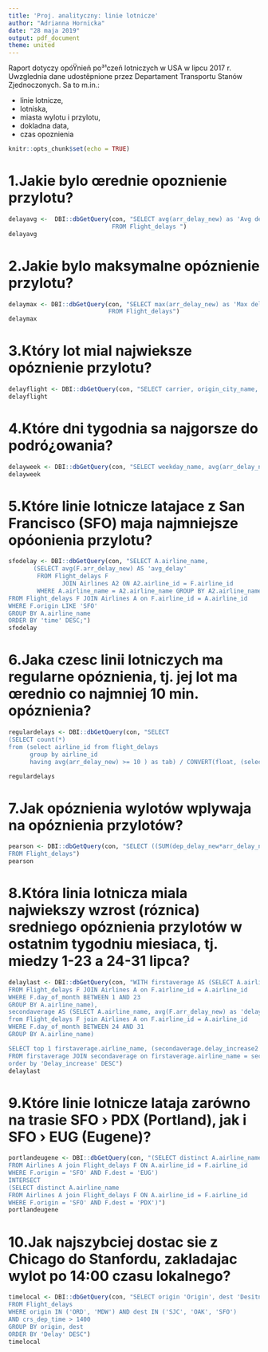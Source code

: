 ---
title: 'Proj. analityczny: linie lotnicze'
author: "Adrianna Hornicka"
date: "28 maja 2019"
output: pdf_document
theme: united
---



Raport dotyczy opóŸnieñ po³¹czeñ lotniczych w USA w lipcu 2017 r. 
Uwzglednia dane udostêpnione przez Departament Transportu Stanów Zjednoczonych. Sa to m.in.:

- linie lotnicze,
- lotniska,
- miasta wylotu i przylotu,
- dokladna data,
- czas opoznienia

```{r setup, include=FALSE}
knitr::opts_chunk$set(echo = TRUE)
```

# 1.Jakie bylo œrednie opoznienie przylotu?
```{r avg_delay, echo=FALSE}
delayavg <-  DBI::dbGetQuery(con, "SELECT avg(arr_delay_new) as 'Avg delay' 
                             FROM Flight_delays ")
delayavg
```

# 2.Jakie bylo maksymalne opóznienie przylotu?
```{r max_delay, echo=FALSE}
delaymax <- DBI::dbGetQuery(con, "SELECT max(arr_delay_new) as 'Max delay' 
                            FROM Flight_delays")
delaymax
```

# 3.Który lot mial najwieksze opóznienie przylotu?
```{r flightmax_delay, echo=FALSE}
delayflight <- DBI::dbGetQuery(con, "SELECT carrier, origin_city_name, dest_city_name, fl_date, arr_delay_new FROM Flight_delays WHERE arr_delay_new = (SELECT max(arr_delay_new) FROM Flight_delays)")
delayflight
```

# 4.Które dni tygodnia sa najgorsze do podró¿owania?
```{r weekdelay, echo=FALSE}
delayweek <- DBI::dbGetQuery(con, "SELECT weekday_name, avg(arr_delay_new) as'avg_delay' FROM Weekdays JOIN Flight_delays ON weekday_id=day_of_week GROUP BY weekday_name")
delayweek
```

# 5.Które linie lotnicze latajace z San Francisco (SFO) maja najmniejsze opóonienia przylotu?
```{r SFO_delays, echo=FALSE}
sfodelay <- DBI::dbGetQuery(con, "SELECT A.airline_name,
       (SELECT avg(F.arr_delay_new) AS 'avg_delay'
        FROM Flight_delays F
               JOIN Airlines A2 ON A2.airline_id = F.airline_id
        WHERE A.airline_name = A2.airline_name GROUP BY A2.airline_name) AS 'time'
FROM Flight_delays F JOIN Airlines A on F.airline_id = A.airline_id
WHERE F.origin LIKE 'SFO'
GROUP BY A.airline_name
ORDER BY 'time' DESC;")
sfodelay
```

# 6.Jaka czesc linii lotniczych ma regularne opóznienia, tj. jej lot ma œrednio co najmniej 10 min. opóznienia?
```{r regdelays, echo=FALSE}
regulardelays <- DBI::dbGetQuery(con, "SELECT
(SELECT count(*) 
from (select airline_id from flight_delays 
      group by airline_id
      having avg(arr_delay_new) >= 10 ) as tab) / CONVERT(float, (select count(distinct airline_id) from Flight_delays) )as 'late proportion'")

regulardelays
```

# 7.Jak opóznienia wylotów wplywaja na opóznienia przylotów?
```{r pears, echo=FALSE}
pearson <- DBI::dbGetQuery(con, "SELECT ((SUM(dep_delay_new*arr_delay_new)-(SUM(dep_delay_new)*SUM(arr_delay_new))/COUNT(*)))/(SQRT(SUM(dep_delay_new*dep_delay_new)-(SUM(dep_delay_new)*SUM(dep_delay_new))/COUNT(*))*SQRT(SUM(arr_delay_new*arr_delay_new)-(SUM(arr_delay_new)*SUM(arr_delay_new))/COUNT(*))) as 'Pearson r' 
FROM Flight_delays")
pearson
```

# 8.Która linia lotnicza miala najwiekszy wzrost (róznica) sredniego opóznienia przylotów w ostatnim tygodniu miesiaca, tj. miedzy 1-23 a 24-31 lipca?
```{r lastdelay, echo=FALSE}
delaylast <- DBI::dbGetQuery(con, "WITH firstaverage AS (SELECT A.airline_name, avg(F.arr_delay_new) as 'delay_increase1' 
FROM Flight_delays F JOIN Airlines A on F.airline_id = A.airline_id 
WHERE F.day_of_month BETWEEN 1 AND 23 
GROUP BY A.airline_name),
secondaverage AS (SELECT A.airline_name, avg(F.arr_delay_new) as 'delay_increase2' 
from Flight_delays F join Airlines A on F.airline_id = A.airline_id 
WHERE F.day_of_month BETWEEN 24 AND 31 
GROUP BY A.airline_name)

SELECT top 1 firstaverage.airline_name, (secondaverage.delay_increase2 - firstaverage.delay_increase1)  AS 'Delay_increase'
FROM firstaverage JOIN secondaverage on firstaverage.airline_name = secondaverage.airline_name
order by 'Delay_increase' DESC")
delaylast
```

# 9.Które linie lotnicze lataja zarówno na trasie SFO › PDX (Portland), jak i SFO › EUG (Eugene)?
```{r sfo, echo=FALSE}
portlandeugene <- DBI::dbGetQuery(con, "(SELECT distinct A.airline_name 
FROM Airlines A join Flight_delays F ON A.airline_id = F.airline_id
WHERE F.origin = 'SFO' AND F.dest = 'EUG') 
INTERSECT 
(SELECT distinct A.airline_name 
FROM Airlines A join Flight_delays F ON A.airline_id = F.airline_id
WHERE F.origin = 'SFO' AND F.dest = 'PDX')")
portlandeugene 
```

# 10.Jak najszybciej dostac sie z Chicago do Stanfordu, zakladajac wylot po 14:00 czasu lokalnego?
```{r localtime, echo=FALSE}
timelocal <- DBI::dbGetQuery(con, "SELECT origin 'Origin', dest 'Desitnation', avg(arr_delay_new) 'Delay'
FROM Flight_delays 
WHERE origin IN ('ORD', 'MDW') AND dest IN ('SJC', 'OAK', 'SFO')
AND crs_dep_time > 1400
GROUP BY origin, dest
ORDER BY 'Delay' DESC")
timelocal

```


